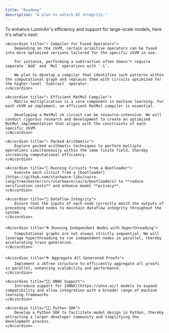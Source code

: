 ```yaml
---
title: "Roadmap"
description: "A plan to unlock AI integrity."
---
```


To enhance LuminAir's efficiency and support for large-scale models, here it's what's next:

<AccordionGroup>

    <Accordion title="⚡️ Compiler for Fused Operators">
        Depending on the zkVM, certain primitive operators can be fused into more optimized versions tailored for the specific zkVM in use.

        For instance, performing a subtraction often doesn't require separate `Add` and `Mul` operations with `-1`. 

        We plan to develop a compiler that identifies such patterns within the computational graph and replaces them with circuits optimized for the higher-level `Subtract` operator.
    </Accordion>

    <Accordion title="⚡️ Efficient MatMul Compiler">
        Matrix multiplication is a core component in machine learning. For each zkVM we implement, an efficient MatMul compiler is essential.

        Developing a MatMul zk circuit can be resource-intensive. We will conduct rigorous research and development to create an optimized MatMul implementation that aligns with the constraints of each specific zkVM.
    </Accordion>

    <Accordion title="⚡️ Packed Arithmetic">
        Explore packed arithmetic techniques to perform multiple operations simultaneously within the same finite field, thereby increasing computational efficiency.
    </Accordion>

    <Accordion title="🔐 Running Circuits from a Bootloader">
        Execute each circuit from a [bootloader](https://github.com/starkware-libs/cairo-lang/tree/master/src/starkware/cairo/bootloaders) to **reduce verification costs** and enhance model **privacy**.
    </Accordion>

    <Accordion title="🔐 Dataflow Integrity">
        Ensure that the inputs of each node correctly match the outputs of preceding related nodes to maintain dataflow integrity throughout the system.
    </Accordion>

    <Accordion title="⛷️ Running Independent Nodes with Hyperthreading">
        Computational graphs are not always strictly sequential. We will leverage hyperthreading to run independent nodes in parallel, thereby accelerating trace generation.
    </Accordion>

    <Accordion title="⛷️ Aggregate All Generated Proofs">
        Implement a zkTree structure to efficiently aggregate all proofs in parallel, enhancing scalability and performance.
    </Accordion>

    <Accordion title="🧑‍💻 ONNX Support">
        Introduce support for [ONNX](https://onnx.ai/) models to expand compatibility and allow integration with a broader range of machine learning frameworks.
    </Accordion>

    <Accordion title="🧑‍💻 Python SDK">
        Develop a Python SDK to facilitate model design in Python, thereby attracting a larger developer community and simplifying the development process.
    </Accordion>
    
</AccordionGroup>

